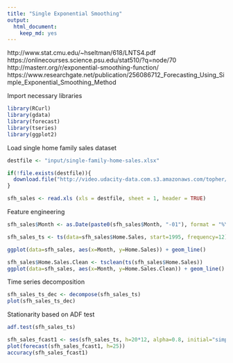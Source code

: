 ```yaml
---
title: "Single Exponential Smoothing"
output: 
  html_document: 
    keep_md: yes
---
```


http://www.stat.cmu.edu/~hseltman/618/LNTS4.pdf
https://onlinecourses.science.psu.edu/stat510/?q=node/70
http://masterr.org/r/exponential-smoothing-function/
https://www.researchgate.net/publication/256086712_Forecasting_Using_Simple_Exponential_Smoothing_Method

Import necessary libraries
```r
library(RCurl)
library(gdata)
library(forecast)
library(tseries)
library(ggplot2)
```

Load single home family sales dataset
```r
destfile <- "input/single-family-home-sales.xlsx"

if(!file.exists(destfile)){
  download.file("http://video.udacity-data.com.s3.amazonaws.com/topher/2016/September/57e47a41_single-family-home-sales/single-family-home-sales.xlsx",destfile=destfile,method="libcurl")
}

sfh_sales <- read.xls (xls = destfile, sheet = 1, header = TRUE)
```

Feature engineering
```r
sfh_sales$Month <- as.Date(paste0(sfh_sales$Month, "-01"), format = "%Y-%m-%d")
```


```r
sfh_sales_ts <- ts(data=sfh_sales$Home.Sales, start=1995, frequency=12)
```


```r
ggplot(data=sfh_sales, aes(x=Month, y=Home.Sales)) + geom_line()
```

```r
sfh_sales$Home.Sales.Clean <- tsclean(ts(sfh_sales$Home.Sales))
ggplot(data=sfh_sales, aes(x=Month, y=Home.Sales.Clean)) + geom_line()
```

Time series decomposition
```r
sfh_sales_ts_dec <- decompose(sfh_sales_ts)
plot(sfh_sales_ts_dec)
```

Stationarity based on ADF test
```r
adf.test(sfh_sales_ts)
```


```r
sfh_sales_fcast1 <- ses(sfh_sales_ts, h=20*12, alpha=0.8, initial="simple")
plot(forecast(sfh_sales_fcast1, h=25))
accuracy(sfh_sales_fcast1)
```

